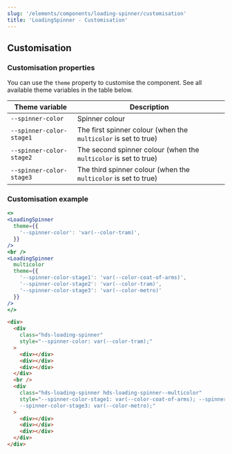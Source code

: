 ```yaml
---
slug: '/elements/components/loading-spinner/customisation'
title: 'LoadingSpinner - Customisation'
---
```



## Customisation

### Customisation properties
You can use the `theme` property to customise the component. See all available theme variables in the table below.

| Theme variable                           | Description                                                      |
| ---------------------------------------- | ---------------------------------------------------------------- |
| `--spinner-color`                        | Spinner colour                                                   |
| `--spinner-color-stage1`                 | The first spinner colour (when the `multicolor` is set to true)  |
| `--spinner-color-stage2`                 | The second spinner colour (when the `multicolor` is set to true) |
| `--spinner-color-stage3`                 | The third spinner colour (when the `multicolor` is set to true)  |

### Customisation example
<Playground>


```jsx
<>
<LoadingSpinner
  theme={{
    '--spinner-color': 'var(--color-tram)',
  }}
/>
<br />
<LoadingSpinner
  multicolor
  theme={{
    '--spinner-color-stage1': 'var(--color-coat-of-arms)',
    '--spinner-color-stage2': 'var(--color-tram)',
    '--spinner-color-stage3': 'var(--color-metro)'
  }}
/>
</>
```

```html
<div>
  <div
    class="hds-loading-spinner"
    style="--spinner-color: var(--color-tram);"
  >
    <div></div>
    <div></div>
    <div></div>
  </div>
  <br />
  <div
    class="hds-loading-spinner hds-loading-spinner--multicolor"
    style="--spinner-color-stage1: var(--color-coat-of-arms); --spinner-color-stage2: var(--color-tram);
    --spinner-color-stage3: var(--color-metro);"
  >
    <div></div>
    <div></div>
    <div></div>
  </div>
</div>
```

</Playground>

